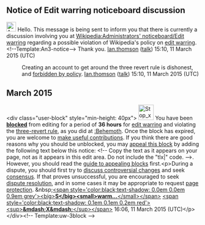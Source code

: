 <article id="45644975" title=User talk:Scdawg14>
	<talkpage id="45644975" title="User talk:Scdawg14">
==Notice of Edit warring noticeboard discussion==
[[Image:Ambox notice.svg|link=|25px|alt=Information icon]]
Hello. This message is being sent to inform you that there is currently a discussion involving you at [[Wikipedia:Administrators' noticeboard/Edit warring]] regarding a possible violation of Wikipedia's policy on [[Wikipedia:Edit warring|edit warring]].   &lt;!--Template:An3-notice--&gt; Thank you. [[User:Ian.thomson|Ian.thomson]] ([[User talk:Ian.thomson|talk]]) 15:10, 11 March 2015 (UTC)

:Creating an account to get around the three revert rule is dishonest, and [[Wikipedia:Sock_puppetry#Inappropriate_uses_of_alternative_accounts|forbidden by policy]]. [[User:Ian.thomson|Ian.thomson]] ([[User talk:Ian.thomson|talk]]) 15:10, 11 March 2015 (UTC)

== March 2015 ==
&lt;div class=&quot;user-block&quot; style=&quot;min-height: 40px&quot;&gt; [[Image:Stop x nuvola with clock.svg|40px|left|alt=Stop icon with clock]] You have been '''[[Wikipedia:Blocking policy|blocked]]''' from editing for a period of '''36 hours''' for [[Wikipedia:Edit warring|edit warring]] and violating the [[Wikipedia:Edit warring#The three-revert rule|three-revert rule]], as you did at [[:Behemoth]].  Once the block has expired, you are welcome to [[Wikipedia:Five pillars|make useful contributions]]. If you think there are good reasons why you should be unblocked, you may [[Wikipedia:Appealing a block|appeal this block]] by adding the following text below this notice: &lt;!-- Copy the text as it appears on your page, not as it appears in this edit area. Do not include the &quot;tlx|&quot; code. --&gt;{{tlx|unblock|2=reason=''Your reason here &amp;#126;&amp;#126;&amp;#126;&amp;#126;''}}. However, you should read the [[Wikipedia:Guide to appealing blocks|guide to appealing blocks]] first.&lt;p&gt;During a dispute, you should first try to [[Wikipedia:Talk page guidelines|discuss controversial changes]] and seek [[Wikipedia:Consensus|consensus]]. If that proves unsuccessful, you are encouraged to seek [[Wikipedia:Dispute resolution|dispute resolution]], and in some cases it may be appropriate to request [[Wikipedia:Page protection|page protection]]. &amp;nbsp;[[User:Swarm|&lt;span style='color:black;text-shadow: 0.0em 0.0em 0.9em grey'&gt;&lt;big&gt;'''S&lt;/big&gt;&lt;small&gt;warm...'''&lt;/small&gt;&lt;/span&gt;]] [[User talk:Swarm|&lt;span style='color:black;text-shadow: 0.1em 0.1em 0.2em red'&gt;&lt;sup&gt;'''&amp;mdash;X&amp;mdash;'''&lt;/sup&gt;&lt;/span&gt;]] 16:06, 11 March 2015 (UTC)&lt;/p&gt;&lt;/div&gt;&lt;!-- Template:uw-3block --&gt;
	</talkpage>
</article>